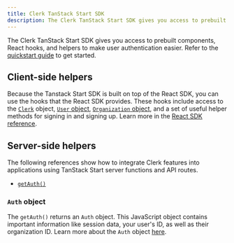 ```yaml
---
title: Clerk TanStack Start SDK
description: The Clerk TanStack Start SDK gives you access to prebuilt components, React hooks, and helpers to make user authentication easier.
---
```


The Clerk TanStack Start SDK gives you access to prebuilt components, React hooks, and helpers to make user authentication easier. Refer to the [quickstart guide](/docs/quickstarts/tanstack-start) to get started.

## Client-side helpers

Because the Tanstack Start SDK is built on top of the React SDK, you can use the hooks that the React SDK provides. These hooks include access to the [`Clerk`](/docs/references/javascript/clerk/clerk) object, [`User` object](/docs/references/javascript/user/user), [`Organization` object](/docs/references/javascript/organization/organization), and a set of useful helper methods for signing in and signing up. Learn more in the [React SDK reference](/docs/references/react/overview).

<Include src="_partials/hooks/hook-list" />

## Server-side helpers

The following references show how to integrate Clerk features into applications using TanStack Start server functions and API routes.

- [`getAuth()`](/docs/references/tanstack-start/get-auth)

### `Auth` object

The `getAuth()` returns an `Auth` object. This JavaScript object contains important information like session data, your user's ID, as well as their organization ID. Learn more about the `Auth` object [here](/docs/references/backend/types/auth-object).
